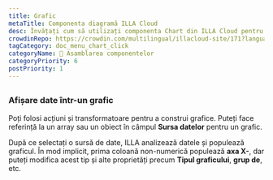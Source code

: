 ```yaml
---
title: Grafic
metaTitle: Componenta diagramă ILLA Cloud
desc: Învățați cum să utilizați componenta Chart din ILLA Cloud pentru a vizualiza datele ca grafice și diagrame folosind Chart.js în aplicațiile dvs.
crowdinRepo: https://crowdin.com/multilingual/illacloud-site/171?languages=ro&filter=basic&value=0
tagCategory: doc_menu_chart_click
categoryName: 🧬 Asamblarea componentelor
categoryPriority: 6
postPriority: 1
---
```


## <h2 hidden>Grafic</h2>

### Afișare date într-un grafic

Poți folosi acțiuni și transformatoare pentru a construi grafice. Puteți face referință la un array sau un obiect în câmpul **Sursa datelor** pentru un grafic. 

După ce selectați o sursă de date, ILLA analizează datele și populează graficul. În mod implicit, prima coloană non-numerică populează **axa X-**, dar puteți modifica acest tip și alte proprietăți precum **Tipul graficului**, **grup de**, etc.

<img src='https://cdn.illacloud.com/official-website/img/docs/assemble/chart1.png' alt="" />

<img src='https://cdn.illacloud.com/official-website/img/docs/assemble/chart2.png' alt="" />
